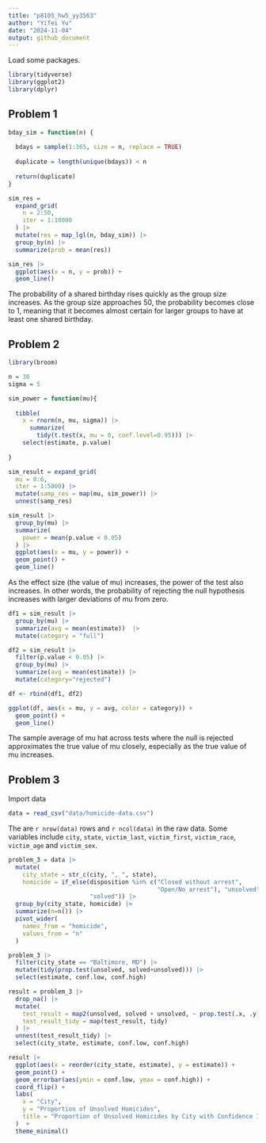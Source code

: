 ```yaml
---
title: "p8105_hw5_yy3563"
author: "Yifei Yu"
date: "2024-11-04"
output: github_document
---
```


Load some packages.
```r
library(tidyverse)
library(ggplot2)
library(dplyr)
```

## Problem 1

```r
bday_sim = function(n) {
  
  bdays = sample(1:365, size = n, replace = TRUE)
  
  duplicate = length(unique(bdays)) < n
  
  return(duplicate)
}
```

```r
sim_res =
  expand_grid(
    n = 2:50,
    iter = 1:10000
  ) |> 
  mutate(res = map_lgl(n, bday_sim)) |> 
  group_by(n) |> 
  summarize(prob = mean(res))

sim_res |> 
  ggplot(aes(x = n, y = prob)) +
  geom_line()
```

The probability of a shared birthday rises quickly as the group size increases. As the group size approaches 50, the probability becomes close to 1, meaning that it becomes almost certain for larger groups to have at least one shared birthday.


## Problem 2

```r
library(broom)

n = 30
sigma = 5

sim_power = function(mu){
  
  tibble(
    x = rnorm(n, mu, sigma)) |> 
      summarize(
        tidy(t.test(x, mu = 0, conf.level=0.95))) |> 
    select(estimate, p.value)
  
}

sim_result = expand_grid(
  mu = 0:6,
  iter = 1:5000) |> 
  mutate(samp_res = map(mu, sim_power)) |> 
  unnest(samp_res)
```

```r
sim_result |> 
  group_by(mu) |> 
  summarize(
    power = mean(p.value < 0.05)
  ) |> 
  ggplot(aes(x = mu, y = power)) +
  geom_point() +
  geom_line()
```

As the effect size (the value of mu) increases, the power of the test also increases. In other words, the probability of rejecting the null hypothesis  increases with larger deviations of mu from zero.

```r
df1 = sim_result |> 
  group_by(mu) |> 
  summarize(avg = mean(estimate))  |> 
  mutate(category = "full")
```

```r
df2 = sim_result |> 
  filter(p.value < 0.05) |> 
  group_by(mu) |> 
  summarize(avg = mean(estimate)) |> 
  mutate(category="rejected")

df <- rbind(df1, df2)

ggplot(df, aes(x = mu, y = avg, color = category)) + 
  geom_point() +
  geom_line()
```

The sample average of mu hat across tests where the null is rejected approximates the true value of mu closely, especially as the true value of 
mu increases. 

## Problem 3

Import data

```r
data = read_csv("data/homicide-data.csv")
```

The are `r nrow(data)` rows and `r ncol(data)` in the raw data. Some variables include `city`, `state`, `victim_last`, `victim_first`, `victim_race`, `victim_age` and `victim_sex`.

```r
problem_3 = data |> 
  mutate(
    city_state = str_c(city, ", ", state),
    homicide = if_else(disposition %in% c("Closed without arrest", 
                                          "Open/No arrest"), "unsolved",
                       "solved")) |> 
  group_by(city_state, homicide) |> 
  summarize(n=n()) |> 
  pivot_wider(
    names_from = "homicide",
    values_from = "n"
  )
```

```r
problem_3 |> 
  filter(city_state == "Baltimore, MD") |> 
  mutate(tidy(prop.test(unsolved, solved+unsolved))) |> 
  select(estimate, conf.low, conf.high)
```

```r
result = problem_3 |> 
  drop_na() |> 
  mutate(
    test_result = map2(unsolved, solved + unsolved, ~ prop.test(.x, .y)),
    test_result_tidy = map(test_result, tidy)
  ) |> 
  unnest(test_result_tidy) |> 
  select(city_state, estimate, conf.low, conf.high)
```

```r
result |> 
  ggplot(aes(x = reorder(city_state, estimate), y = estimate)) +
  geom_point() + 
  geom_errorbar(aes(ymin = conf.low, ymax = conf.high)) +
  coord_flip() +
  labs(
    x = "City",
    y = "Proportion of Unsolved Homicides",
    title = "Proportion of Unsolved Homicides by City with Confidence Intervals"
  )  +
  theme_minimal()
```




